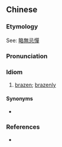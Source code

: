 {{also|略无禁惮}}
==Chinese==
{{zh-forms|s=略无禁惮}}

===Etymology===
See: [[略無忌憚]]

===Pronunciation===
{{zh-pron
|m=lüè wú jìn dàn
|cat=id
}}

===Idiom===
{{zh-idiom}}

# [[brazen]]; [[brazenly]]

====Synonyms====
* {{l|zh|略無忌憚}}

===References===
* {{cite-book
|last=Luo
|first=Guanzhong
|authorlink=w:Luo Guanzhong
|coauthors=
|year=14th century
|title=[[s:Romance of the Three Kingdoms/Chapter 3#16|Romance of the Three Kingdoms/Chapter 3]]
|language=Mandarin/English
|publisher=
|location=
}}